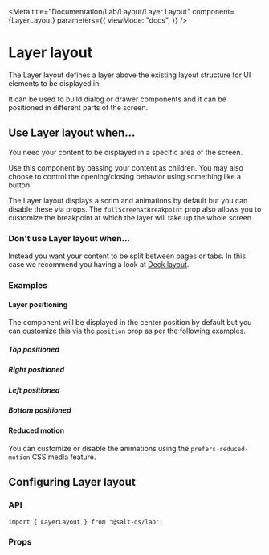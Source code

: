 
<Meta
  title="Documentation/Lab/Layout/Layer Layout"
  component={LayerLayout}
  parameters={{
    viewMode: "docs",
  }}
/>

# Layer layout

The Layer layout defines a layer above the existing layout structure for UI elements to be displayed in.

It can be used to build dialog or drawer components and it can be positioned in different parts of the screen.

<Canvas>
  <Story id="lab-layout-layer-layout--default" />
</Canvas>

## Use Layer layout when...

You need your content to be displayed in a specific area of the screen.

Use this component by passing your content as children. You may also choose to control the opening/closing behavior using something like a button.

The Layer layout displays a scrim and animations by default but you can disable these via props. The `fullScreenAtBreakpoint` prop also allows you to customize the breakpoint at which the layer will take up the whole screen.

### Don't use Layer layout when...

Instead you want your content to be split between pages or tabs. In this case we recommend you having a look at [Deck layout](?path=/docs/documentation-lab-layout-deck-layout--page).

### Examples

#### Layer positioning

The component will be displayed in the center position by default but you can customize this via the `position` prop as per the following examples.

##### Top positioned

<Canvas>
  <Story id="lab-layout-layer-layout--top" />
</Canvas>

##### Right positioned

<Canvas>
  <Story id="lab-layout-layer-layout--right" />
</Canvas>

##### Left positioned

<Canvas>
  <Story id="lab-layout-layer-layout--left" />
</Canvas>

##### Bottom positioned

<Canvas>
  <Story id="lab-layout-layer-layout--bottom" />
</Canvas>

#### Reduced motion

You can customize or disable the animations using the `prefers-reduced-motion` CSS media feature.

<Canvas>
  <Story id="lab-layout-layer-layout--reduced-motion" />
</Canvas>

## Configuring Layer layout

### API

```
import { LayerLayout } from "@salt-ds/lab";
```

### Props

<ArgsTable of={LayerLayout} />

<HelpAndSupport />
